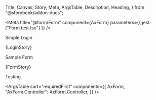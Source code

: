   Title,
  Canvas,
  Story,
  Meta,
  ArgsTable,
  Description,
  Heading,
} from "@storybook/addon-docs";

<Meta
  title="@form/Form"
  component={AxForm}
  parameters={{ jest: ["Form.test.tsx"] }}
/>

<Title>Forms</Title>

<Description of={AxForm} />

<Heading storyId="form-form--login">Simple Login</Heading>

<Canvas>
  <Story name="Login">{LoginStory}</Story>
</Canvas>

<Heading storyId="form-form--sample-form">Sample Form</Heading>

<Canvas>
  <Story name="Sample Form" height="24rem">
    {FormStory}
  </Story>
</Canvas>

<Heading storyId="form-form--sample-form">Testing</Heading>

<Canvas>
  <Story name="Testing">
    <div className="w-[48rem]">
      <AxField.Text label="Test label" info="Test info line" />
      <AxField.Text inline label="Test label" info="Test info line" />
      <AxField.Container label="Container label">
        <AxField.Addon>
          <AxField.Checkbox />
        </AxField.Addon>
        <AxField.Text info="Test info line" />
        <AxField.Addon icon="mdi mdi-plus" />
        <AxField.Text info="Test info line" />
      </AxField.Container>
      <AxField.Container label="Container label" inline>
        <AxField.Addon>
          <AxField.Checkbox />
        </AxField.Addon>
        <AxField.Text info="Test info line" />
        <AxField.Addon icon="mdi mdi-plus" />
        <AxField.Text info="Test info line" />
      </AxField.Container>
      <AxField.Container label="Container label" info="Test info line" inline>
        <AxField.Addon>
          <AxButton icon="mdi mdi-minus" variant="link" />
        </AxField.Addon>
        <AxField.Text />
        <AxField.Text />
      </AxField.Container>
      <AxField.Container
        label="Container label"
        info="Test info line"
        isVertical
      >
        <AxField.Text />
        <AxField.Text />
      </AxField.Container>
      <AxField.Container
        label="Container label"
        info="Test info line"
        isVertical
        inline
      >
        <AxField.Text />
        <AxField.Text />
      </AxField.Container>
    </div>
  </Story>
</Canvas>

<ArgsTable
  sort="requiredFirst"
  components={{
    AxForm,
    "AxForm.Controller": AxForm.Controller,
  }}
/>
